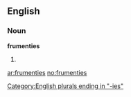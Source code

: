 ==English==

===Noun===
'''frumenties'''

# {{plural of|[[frumenty]]}}

[[Category:English plurals ending in "-ies"]]

[[ar:frumenties]]
[[no:frumenties]]